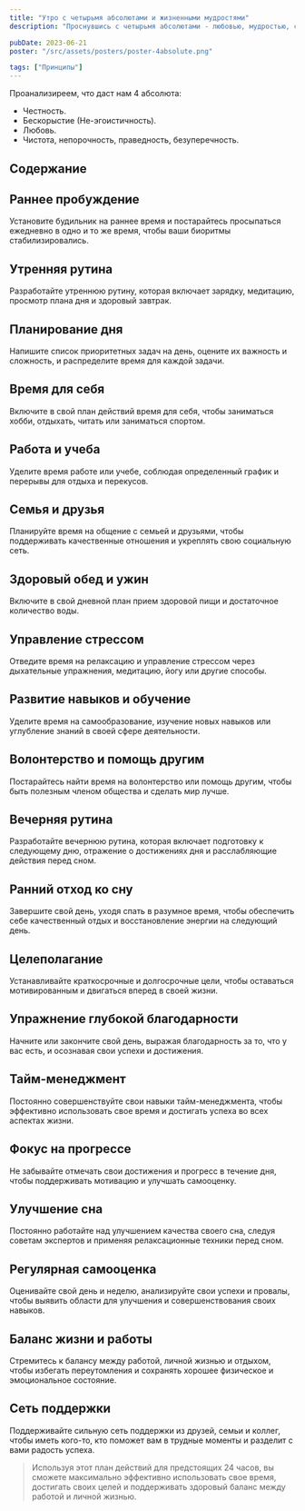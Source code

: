 ```yaml
---
title: "Утро с четырьмя абсолютами и жизненными мудростями"
description: "Проснувшись с четырьмя абсолютами - любовью, мудростью, силой и мужеством - начни свое утро с мудростей, которые помогут тебе достичь успеха в жизни."

pubDate: 2023-06-21
poster: "/src/assets/posters/poster-4absolute.png"

tags: ["Принципы"]
---
```


Проанализиреем, что даст нам 4 абсолюта:

- Честность.
- Бескорыстие (Не-эгоистичность).
- Любовь.
- Чистота, непорочность, праведность, безуперечность.

## Содержание

## Раннее пробуждение

Установите будильник на раннее время и постарайтесь просыпаться ежедневно в одно и то же время, чтобы ваши биоритмы стабилизировались.

## Утренняя рутина

Разработайте утреннюю рутину, которая включает зарядку, медитацию, просмотр плана дня и здоровый завтрак.

## Планирование дня

Напишите список приоритетных задач на день, оцените их важность и сложность, и распределите время для каждой задачи.

## Время для себя

Включите в свой план действий время для себя, чтобы заниматься хобби, отдыхать, читать или заниматься спортом.

## Работа и учеба

Уделите время работе или учебе, соблюдая определенный график и перерывы для отдыха и перекусов.

## Семья и друзья

Планируйте время на общение с семьей и друзьями, чтобы поддерживать качественные отношения и укреплять свою социальную сеть.

## Здоровый обед и ужин

Включите в свой дневной план прием здоровой пищи и достаточное количество воды.

## Управление стрессом

Отведите время на релаксацию и управление стрессом через дыхательные упражнения, медитацию, йогу или другие способы.

## Развитие навыков и обучение

Уделите время на самообразование, изучение новых навыков или углубление знаний в своей сфере деятельности.

## Волонтерство и помощь другим

Постарайтесь найти время на волонтерство или помощь другим, чтобы быть полезным членом общества и сделать мир лучше.

## Вечерняя рутина

Разработайте вечернюю рутина, которая включает подготовку к следующему дню, отражение о достижениях дня и расслабляющие действия перед сном.

## Ранний отход ко сну

Завершите свой день, уходя спать в разумное время, чтобы обеспечить себе качественный отдых и восстановление энергии на следующий день.

## Целеполагание

Устанавливайте краткосрочные и долгосрочные цели, чтобы оставаться мотивированным и двигаться вперед в своей жизни.

## Упражнение глубокой благодарности

Начните или закончите свой день, выражая благодарность за то, что у вас есть, и осознавая свои успехи и достижения.

## Тайм-менеджмент

Постоянно совершенствуйте свои навыки тайм-менеджмента, чтобы эффективно использовать свое время и достигать успеха во всех аспектах жизни.

## Фокус на прогрессе

Не забывайте отмечать свои достижения и прогресс в течение дня, чтобы поддерживать мотивацию и улучшать самооценку.

## Улучшение сна

Постоянно работайте над улучшением качества своего сна, следуя советам экспертов и применяя релаксационные техники перед сном.

## Регулярная самооценка

Оценивайте свой день и неделю, анализируйте свои успехи и провалы, чтобы выявить области для улучшения и совершенствования своих навыков.

## Баланс жизни и работы

Стремитесь к балансу между работой, личной жизнью и отдыхом, чтобы избегать переутомления и сохранять хорошее физическое и эмоциональное состояние.

## Сеть поддержки

Поддерживайте сильную сеть поддержки из друзей, семьи и коллег, чтобы иметь кого-то, кто поможет вам в трудные моменты и разделит с вами радость успеха.

> Используя этот план действий для предстоящих 24 часов, вы сможете максимально эффективно использовать свое время, достигать своих целей и поддерживать здоровый баланс между работой и личной жизнью.
